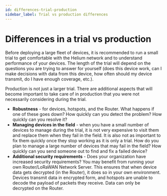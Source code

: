 ```yaml
---
id: differences-trial-production
sidebar_label: Trial vs production differences
---
```


# Differences in a trial vs production


Before deploying a large fleet of devices, it is recommended to run a small trial
to get comfortable with the Helium network and to understand performance of your
devices. The length of the trial will depend on the questions you are trying to
answer for yourself (does this device work, can I make decisions with data from
this device, how often should my device transmit, do I have enough coverage,
etc.).

Production is not just a larger trial. There are additional aspects that will
become important to take care of in production that you were not necessarily
considering during the trial.

- **Robustness** - for devices, hotspots, and the Router. What happens if one of
  these goes down? How quickly can you detect the problem? How quickly can you
  resolve it?
- **Managing devices in the field** - when you have a small number of devices to
  manage during the trial, it is not very expensive to visit them and replace
  them when they fail in the field. It is also not as important to fix them
  quickly once they stop working as it is only a trial. How do you plan to
  manage a large number of devices that may fail in the field? How quickly can
  you send someone out to find and fix a failed device?
- **Additional security requirements** - Does your organization have increased
  security requirements? You may benefit from running your own Router/LoRaWAN
  Network Server. This ensures that when device data gets decrypted (in the
  Router), it does so in your own environment. Devices transmit data in
  encrypted form, and hotspots are unable to decode the payload of packets they
  receive. Data can only be decrypted on the Router.
